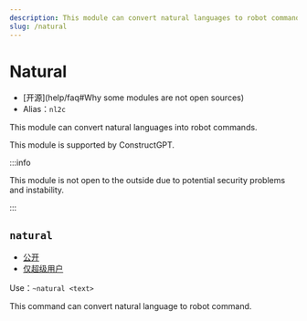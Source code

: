 ```yaml
---
description: This module can convert natural languages to robot commands
slug: /natural
---
```


# Natural

-   [开源]\(help/faq#Why some modules are not open sources)
-   Alias：`nl2c`

This module can convert natural languages into robot commands.

This module is supported by ConstructGPT.

:::info

This module is not open to the outside due to potential security problems and instability.

:::

## `natural`

-   [公开](permissions)
-   [仅超级用户](permissions)

Use：`~natural <text>`

This command can convert natural language to robot command.
